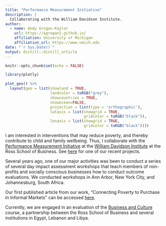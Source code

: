```yaml
---
title: "Performance Measurement Initiative"
description: |
  Collaborating with the William Davidson Institute.
author:
  - name: Andy Grogan-Kaylor 
    url: https://agrogan1.github.io/
    affiliation: University of Michigan
    affiliation_url: https://www.umich.edu
date: "`r Sys.Date()`"
output: distill::distill_article
---
```


```r

knitr::opts_chunk$set(echo = FALSE)

```

```r

library(plotly)

plot_geo() %>%
  layout(geo = list(showland = TRUE,  
                    landcolor = toRGB("grey"),
                    showcountries = TRUE,
                    showocean=FALSE, 
                    projection = list(type = 'orthographic'),
                    lataxis = list(showgrid = TRUE,
                                   gridcolor = toRGB("black")),
                    lonaxis = list(showgrid = TRUE,
                                   gridcolor = toRGB("black")))) 

```


I am interested in interventions that may reduce poverty, and thereby contribute to child and family wellbeing.  Thus, I collaborate with the [Performance Measurement Initiative](http://wdi.umich.edu/initiatives/performance-measurement/) at the  [William Davidson Institute](http://wdi.umich.edu/) at the Ross School of Business. See [here](http://wdi.umich.edu/programs-projects/danone-ecosystem-fund-semilla-impact-assessment/) for one of our recent projects.
 
Several years ago, one of our major activities was been to conduct a series of several day impact assessment workshops that teach members of non-profits and socially conscious businesses how to conduct outcome evaluations.  We conducted workshops in Ann Arbor, New York City, and Johannesburg, South Africa. 
 
Our first published article from our work, “Connecting Poverty to Purchase in Informal Markets” can be accessed [here](http://doi.org/10.1002/sej.1173).

Currently, we are engaged in an evaluation of the [Business and Culture](https://businessandculture.org/about/) course, a partnership between the Ross School of Business and several institutions in Egypt, Lebanon and Libya.




